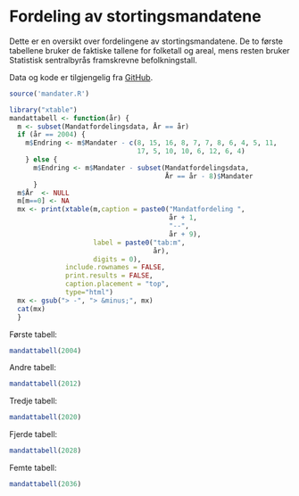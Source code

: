 Fordeling av stortingsmandatene
===============================

Dette er en oversikt over fordelingene av stortingsmandatene. De to første tabellene bruker de faktiske tallene for folketall og areal, mens resten bruker Statistisk sentralbyrås framskrevne befolkningstall.

Data og kode er tilgjengelig fra [GitHub](https://github.com/hmalmedal/mandatfordeling).

```r
source('mandater.R')
```

```r
library("xtable")
mandattabell <- function(år) {
  m <- subset(Mandatfordelingsdata, År == år)
  if (år == 2004) {
    m$Endring <- m$Mandater - c(8, 15, 16, 8, 7, 7, 8, 6, 4, 5, 11,
                                17, 5, 10, 10, 6, 12, 6, 4)
    } else {
      m$Endring <- m$Mandater - subset(Mandatfordelingsdata,
                                       År == år - 8)$Mandater
      }
  m$År  <- NULL
  m[m==0] <- NA
  mx <- print(xtable(m,caption = paste0("Mandatfordeling ",
                                        år + 1,
                                        "--",
                                        år + 9),
                     label = paste0("tab:m",
                                    år),
                     digits = 0),
              include.rownames = FALSE,
              print.results = FALSE,
              caption.placement = "top",
              type="html")
  mx <- gsub("> -", "> &minus;", mx)
  cat(mx)
  }
```

Første tabell:

```r
mandattabell(2004)
```

Andre tabell:

```r
mandattabell(2012)
```

Tredje tabell:

```r
mandattabell(2020)
```

Fjerde tabell:

```r
mandattabell(2028)
```

Femte tabell:

```r
mandattabell(2036)
```
